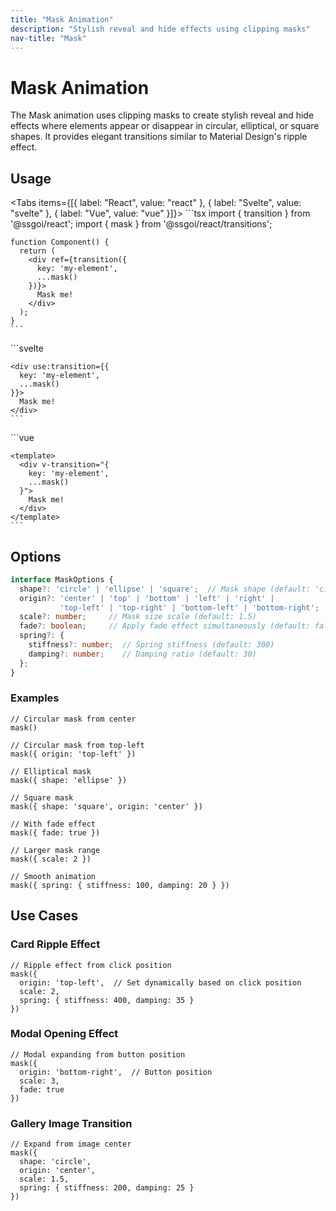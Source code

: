 ```yaml
---
title: "Mask Animation"
description: "Stylish reveal and hide effects using clipping masks"
nav-title: "Mask"
---
```


# Mask Animation

The Mask animation uses clipping masks to create stylish reveal and hide effects where elements appear or disappear in circular, elliptical, or square shapes. It provides elegant transitions similar to Material Design's ripple effect.

<TransitionDemo type="mask" />

## Usage

<Tabs items={[{ label: "React", value: "react" }, { label: "Svelte", value: "svelte" }, { label: "Vue", value: "vue" }]}>
  <TabPanel value="react">
    ```tsx
    import { transition } from '@ssgoi/react';
    import { mask } from '@ssgoi/react/transitions';

    function Component() {
      return (
        <div ref={transition({
          key: 'my-element',
          ...mask()
        })}>
          Mask me!
        </div>
      );
    }
    ```
  </TabPanel>
  <TabPanel value="svelte">
    ```svelte
    <script>
      import { transition } from '@ssgoi/svelte';
      import { mask } from '@ssgoi/svelte/transitions';
    </script>

    <div use:transition={{
      key: 'my-element',
      ...mask()
    }}>
      Mask me!
    </div>
    ```
  </TabPanel>
  <TabPanel value="vue">
    ```vue
    <script setup>
    import { mask } from '@ssgoi/vue/transitions';
    </script>

    <template>
      <div v-transition="{
        key: 'my-element',
        ...mask()
      }">
        Mask me!
      </div>
    </template>
    ```
  </TabPanel>
</Tabs>

## Options

```typescript
interface MaskOptions {
  shape?: 'circle' | 'ellipse' | 'square';  // Mask shape (default: 'circle')
  origin?: 'center' | 'top' | 'bottom' | 'left' | 'right' | 
           'top-left' | 'top-right' | 'bottom-left' | 'bottom-right';  // Origin position (default: 'center')
  scale?: number;     // Mask size scale (default: 1.5)
  fade?: boolean;     // Apply fade effect simultaneously (default: false)
  spring?: {
    stiffness?: number;  // Spring stiffness (default: 300)
    damping?: number;    // Damping ratio (default: 30)
  };
}
```

### Examples

```tsx
// Circular mask from center
mask()

// Circular mask from top-left
mask({ origin: 'top-left' })

// Elliptical mask
mask({ shape: 'ellipse' })

// Square mask
mask({ shape: 'square', origin: 'center' })

// With fade effect
mask({ fade: true })

// Larger mask range
mask({ scale: 2 })

// Smooth animation
mask({ spring: { stiffness: 100, damping: 20 } })
```

## Use Cases

### Card Ripple Effect

```tsx
// Ripple effect from click position
mask({ 
  origin: 'top-left',  // Set dynamically based on click position
  scale: 2,
  spring: { stiffness: 400, damping: 35 }
})
```

### Modal Opening Effect

```tsx
// Modal expanding from button position
mask({
  origin: 'bottom-right',  // Button position
  scale: 3,
  fade: true
})
```

### Gallery Image Transition

```tsx
// Expand from image center
mask({
  shape: 'circle',
  origin: 'center',
  scale: 1.5,
  spring: { stiffness: 200, damping: 25 }
})
```